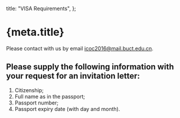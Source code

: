 
  title: "VISA Requirements",
};

<Head>
  <title>{`${meta.title} - ICOC2016`}</title>
</Head>

# {meta.title}

Please contact with us by email icoc2016@mail.buct.edu.cn.

## Please supply the following information with your request for an invitation letter:

1. Citizenship;
2. Full name as in the passport;
3. Passport number;
4. Passport expiry date (with day and month).
